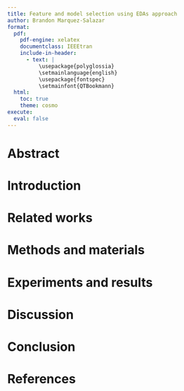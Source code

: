 ```yaml
---
title: Feature and model selection using EDAs approach
author: Brandon Marquez-Salazar
format:
  pdf:
    pdf-engine: xelatex
    documentclass: IEEEtran
    include-in-header:
      - text: |
          \usepackage{polyglossia}
          \setmainlanguage{english}
          \usepackage{fontspec}
          \setmainfont{QTBookmann}
  html:
    toc: true
    theme: cosmo
execute:
  eval: false
---
```


# Abstract


# Introduction


# Related works


# Methods and materials


# Experiments and results


# Discussion


# Conclusion


# References
